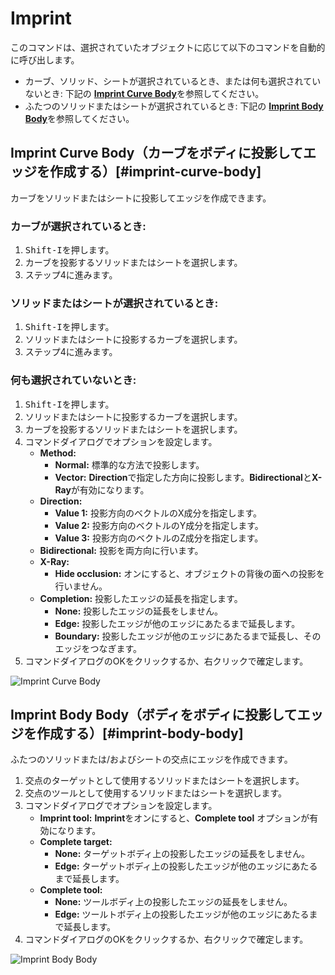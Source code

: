 
<Reference shortcut="Shift-I" command="Imprint" button="" />

# Imprint

このコマンドは、選択されていたオブジェクトに応じて以下のコマンドを自動的に呼び出します。
- カーブ、ソリッド、シートが選択されているとき、または何も選択されていないとき: 下記の [**Imprint Curve Body**](#imprint-curve-body)を参照してください。
- ふたつのソリッドまたはシートが選択されているとき: 下記の [**Imprint Body Body**](#imprint-body-body)を参照してください。

## Imprint Curve Body（カーブをボディに投影してエッジを作成する）[#imprint-curve-body]

カーブをソリッドまたはシートに投影してエッジを作成できます。

### カーブが選択されているとき:

1. <kbd>Shift-I</kbd>を押します。
2. カーブを投影するソリッドまたはシートを選択します。
3. ステップ4に進みます。

### ソリッドまたはシートが選択されているとき:

1. <kbd>Shift-I</kbd>を押します。
2. ソリッドまたはシートに投影するカーブを選択します。
3. ステップ4に進みます。

### 何も選択されていないとき:

1. <kbd>Shift-I</kbd>を押します。
2. ソリッドまたはシートに投影するカーブを選択します。
3. カーブを投影するソリッドまたはシートを選択します。
4. コマンドダイアログでオプションを設定します。
   - **Method:**
        - **Normal:** 標準的な方法で投影します。
        - **Vector:** **Direction**で指定した方向に投影します。**Bidirectional**と**X-Ray**が有効になります。
   - **Direction:**
        - **Value 1:** 投影方向のベクトルのX成分を指定します。
        - **Value 2:** 投影方向のベクトルのY成分を指定します。
        - **Value 3:** 投影方向のベクトルのZ成分を指定します。
   - **Bidirectional:** 投影を両方向に行います。
   - **X-Ray:** 
        - **Hide occlusion:** オンにすると、オブジェクトの背後の面への投影を行いません。
   - **Completion:** 投影したエッジの延長を指定します。
        - **None:** 投影したエッジの延長をしません。
        - **Edge:** 投影したエッジが他のエッジにあたるまで延長します。
        - **Boundary:** 投影したエッジが他のエッジにあたるまで延長し、そのエッジをつなぎます。
5. コマンドダイアログのOKをクリックするか、右クリックで確定します。

![Imprint Curve Body](/img/imprint-curve-body.gif)

## Imprint Body Body（ボディをボディに投影してエッジを作成する）[#imprint-body-body]

ふたつのソリッドまたは/およびシートの交点にエッジを作成できます。

1. 交点のターゲットとして使用するソリッドまたはシートを選択します。
2. 交点のツールとして使用するソリッドまたはシートを選択します。
3. コマンドダイアログでオプションを設定します。
   - **Imprint tool:** **Imprint**をオンにすると、**Complete tool** オプションが有効になります。
   - **Complete target:**
        - **None:** ターゲットボディ上の投影したエッジの延長をしません。
        - **Edge:** ターゲットボディ上の投影したエッジが他のエッジにあたるまで延長します。
   - **Complete tool:**
        - **None:** ツールボディ上の投影したエッジの延長をしません。
        - **Edge:** ツールトボディ上の投影したエッジが他のエッジにあたるまで延長します。  
4. コマンドダイアログのOKをクリックするか、右クリックで確定します。

![Imprint Body Body](/img/imprint-body-body.gif)




